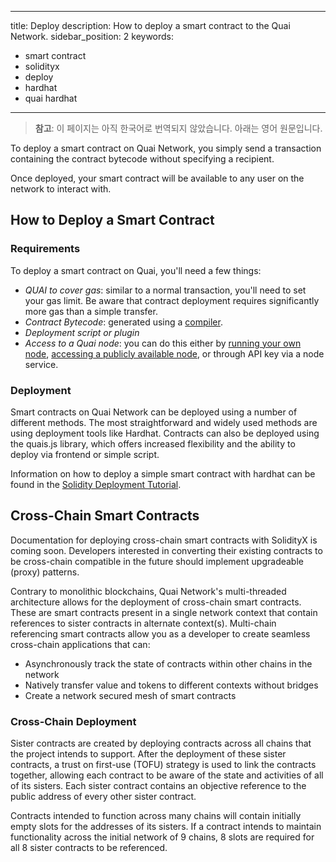 <!-- AUTO-GENERATED-CONTENT:START (ENGLISH-COPY) -->
---
title: Deploy
description: How to deploy a smart contract to the Quai Network.
sidebar_position: 2
keywords:
  - smart contract
  - solidityx
  - deploy
  - hardhat
  - quai hardhat
---

> **참고**: 이 페이지는 아직 한국어로 번역되지 않았습니다. 아래는 영어 원문입니다.

To deploy a smart contract on Quai Network, you simply send a transaction containing the contract bytecode without specifying a recipient.

Once deployed, your smart contract will be available to any user on the network to interact with.

## How to Deploy a Smart Contract

### Requirements

To deploy a smart contract on Quai, you'll need a few things:

- _QUAI to cover gas_: similar to a normal transaction, you'll need to set your gas limit. Be aware that contract deployment requires significantly more gas than a simple transfer.
- _Contract Bytecode_: generated using a [compiler](https://www.alchemy.com/overviews/solidity-compiler).
- _Deployment script or plugin_
- _Access to a Quai node_: you can do this either by [running your own node](/ko/guides/client/node), [accessing a publicly available node](/ko/build/networks), or through API key via a node service.

### Deployment

Smart contracts on Quai Network can be deployed using a number of different methods. The most straightforward and widely used methods are using deployment tools like Hardhat. Contracts can also be deployed using the quais.js library, which offers increased flexibility and the ability to deploy via frontend or simple script.

Information on how to deploy a simple smart contract with hardhat can be found in the [Solidity Deployment Tutorial](/ko/guides/development/solidity).

## Cross-Chain Smart Contracts

<Warning>
  Documentation for deploying cross-chain smart contracts with SolidityX is
  coming soon. Developers interested in converting their existing contracts to
  be cross-chain compatible in the future should implement upgradeable (proxy)
  patterns.
</Warning>

Contrary to monolithic blockchains, Quai Network's multi-threaded architecture allows for the deployment of cross-chain smart contracts. These are smart contracts present in a single network context that contain references to sister contracts in alternate context(s). Multi-chain referencing smart contracts allow you as a developer to create seamless cross-chain applications that can:

- Asynchronously track the state of contracts within other chains in the network
- Natively transfer value and tokens to different contexts without bridges
- Create a network secured mesh of smart contracts

### Cross-Chain Deployment

Sister contracts are created by deploying contracts across all chains that the project intends to support. After the deployment of these sister contracts, a trust on first-use (TOFU) strategy is used to link the contracts together, allowing each contract to be aware of the state and activities of all of its sisters. Each sister contract contains an objective reference to the public address of every other sister contract.

Contracts intended to function across many chains will contain initially empty slots for the addresses of its sisters. If a contract intends to maintain functionality across the initial network of 9 chains, 8 slots are required for all 8 sister contracts to be referenced.

